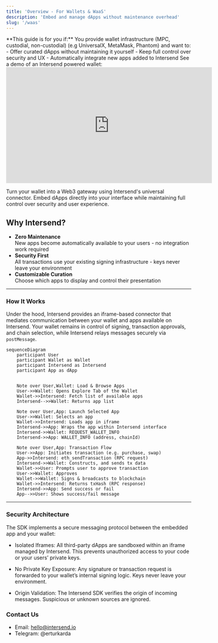 ```yaml
---
title: 'Overview - For Wallets & WaaS'
description: 'Embed and manage dApps without maintenance overhead'
slug: '/waas'
---
```


<Note>
**This guide is for you if:**  
You provide wallet infrastructure (MPC, custodial, non-custodial) (e.g UniversalX, MetaMask, Phantom) and want to:
- Offer curated dApps without maintaining it yourself
- Keep full control over security and UX
- Automatically integrate new apps added to Intersend
</Note>


<Tip>
  See a demo of an Intersend powered wallet:

  <iframe
  width="560"
  height="315"
  src="https://youtu.be/tb8bpSt_qAY"
  title="YouTube video player"
  frameborder="0"
  allow="accelerometer; autoplay; clipboard-write; encrypted-media; gyroscope; picture-in-picture"
  allowfullscreen
></iframe>


</Tip>

Turn your wallet into a Web3 gateway using Intersend's universal connector. Embed dApps directly into your interface while maintaining full control over security and user experience.

## Why Intersend?

- **Zero Maintenance**  
  New apps become automatically available to your users - no integration work required
- **Security First**  
  All transactions use your existing signing infrastructure - keys never leave your environment
- **Customizable Curation**  
  Choose which apps to display and control their presentation

---

### How It Works

Under the hood, Intersend provides an iframe-based connector that mediates communication between your wallet and apps available on Intersend. Your wallet remains in control of signing, transaction approvals, and chain selection, while Intersend relays messages securely via `postMessage`.


```mermaid
sequenceDiagram
    participant User
    participant Wallet as Wallet
    participant Intersend as Intersend
    participant App as dApp


    Note over User,Wallet: Load & Browse Apps
    User->>Wallet: Opens Explore Tab of the Wallet
    Wallet->>Intersend: Fetch list of available apps
    Intersend-->>Wallet: Returns app list

    Note over User,App: Launch Selected App
    User->>Wallet: Selects an app
    Wallet->>Intersend: Loads app in iframe
    Intersend->>App: Wraps the app within Intersend interface
    Intersend->>Wallet: REQUEST_WALLET_INFO
    Intersend->>App: WALLET_INFO (address, chainId)

    Note over User,App: Transaction Flow
    User->>App: Initiates transaction (e.g. purchase, swap)
    App->>Intersend: eth_sendTransaction (RPC request)
    Intersend->>Wallet: Constructs, and sends tx data
    Wallet->>User: Prompts user to approve transaction
    User->>Wallet: Approves
    Wallet->>Wallet: Signs & broadcasts to blockchain
    Wallet->>Intersend: Returns txHash (RPC response)
    Intersend->>App: Send success or fail
    App-->>User: Shows success/fail message
```
---

### Security Architecture

The SDK implements a secure messaging protocol between the embedded app and your wallet:

- Isolated Iframes:
All third-party dApps are sandboxed within an iframe managed by Intersend. This prevents unauthorized access to your code or your users’ private keys.

- No Private Key Exposure:
Any signature or transaction request is forwarded to your wallet’s internal signing logic. Keys never leave your environment.

- Origin Validation:
The Intersend SDK verifies the origin of incoming messages. Suspicious or unknown sources are ignored.


### Contact Us

- Email: hello@intersend.io
- Telegram: @erturkarda

